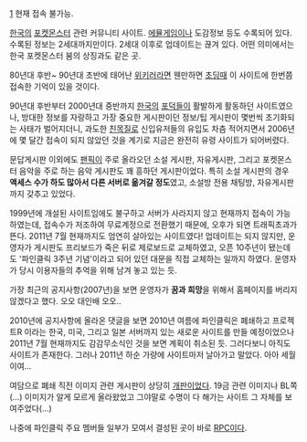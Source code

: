 [http://www.fineclick.com/]
현재 접속 불가능.

[[한국]]의 [[포켓몬스터]] 관련 커뮤니티 사이트. [[에뮬]]게임이나 도감정보 등도 수록되어 있다. 수록된 정보는 2세대까지만이다. 2세대 이후로 업데이트는 끊겨 있다.
어떤 의미에서는 한국 포켓몬스터 붐의 상징과도 같은 곳.

80년대 후반~ 90년대 초반에 태어난 [[위키러]]라면 웬만하면 [[초딩]]때 이 사이트에 한번쯤 접속한 기억이 있을 것이다.

90년대 후반부터 2000년대 중반까지 [[한국]]의 [[포덕]]들이 활발하게 활동하던 사이트였으나, 방대한 정보를 자랑하고 가장 중요한 게시판이던 정보/팁 게시판이 몇번씩 초기화되는 사태가 벌어지더니, 과도한 [[친목질]]로 신입유저들의 유입도 차츰 적어지면서 2006년에 몇 달간 접속이 되지 않았던 것을 계기로 지금은 완전히 유령 사이트가 되어버렸다.

문답게시판 이외에도 [[팬픽]]이 주로 올라오던 소설 게시판, 자유게시판, 그리고 포켓몬스터 음악을 주로 하는 음악 게시판도 꽤 흥하던 게시판이었다. 특히 소설 게시판의 경우 '''액세스 수가 하도 많아서 다른 서버로 옮겨갈 정도'''였고, 소설방 전용 채팅방, 자유게시판까지 갖추고 있었다.

1999년에 개설된 사이트임에도 불구하고 서버가 사라지지 않고 현재까지 접속이 가능하였는데, 접속수가 저조하여 무료계정으로 전환했기 때문에, 오후가 되면 트래픽초과가 뜬다. 2011년 7월 현재까지도 엄연히 살아있는 사이트였다! 업데이트는 되지 않지만, 운영자가 게시판도 프리보드가 죽은 뒤로 제로보드로 교체하였고, 오픈 10주년이 됐는데도 '파인클릭 3주년 기념'이라고 되어 있던 대문을 직접 교체하는 일까지 하였다. 운영자가 당시 이용자들의 추억을 위해 남겨 놓고 있는 듯.

가장 최근의 공지사항(2007년)을 보면 운영자가 '''꿈과 희망'''을 위해서 홈페이지를 버리지 않겠다고 했다. 오오 대인배 오오..

2010년에 공지사항에 올라온 댓글을 보면 2010년 여름에 파인클릭은 폐쇄하고 프로젝트R 이라는 한국, 미국, 그리고 일본 서버까지 있는 새로운 사이트를 만들 예정이었으나 2011년 7월 현재까지도 감감무소식인 것을 보면 계획이 취소된 듯. 그러다보니 아직도 사이트가 존재한다. 그러나 2011년 하순 가량에 사이트마저 날아가고 말았다. 아아 세월이여...

여담으로 폐쇄 직전 이미지 관련 게시판이 상당히 [[개판]]이었다. 19금 관련 이미지나 BL쪽(...) 이미지가 알게 모르게 올라왔었고 그야말로 수명이 다 해가는 사이트 그 자체를 보여주었다(...)

나중에 파인클릭 주요 멤버들 일부가 모여서 결성된 곳이 바로 [[RPC]]이다.
